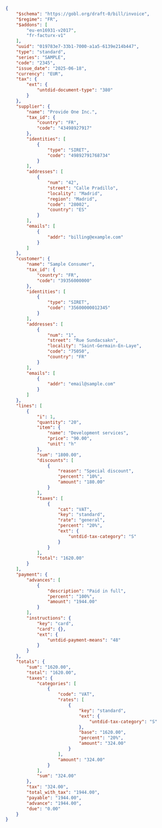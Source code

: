 
``` json FacturX B2B Invoice
{
    "$schema": "https://gobl.org/draft-0/bill/invoice",
    "$regime": "FR",
    "$addons": [
        "eu-en16931-v2017",
        "fr-facturx-v1"
    ],
    "uuid": "019783e7-33b1-7000-a1a5-6139e214b447",
    "type": "standard",
    "series": "SAMPLE",
    "code": "2345",
    "issue_date": "2025-06-18",
    "currency": "EUR",
    "tax": {
        "ext": {
            "untdid-document-type": "380"
        }
    },
    "supplier": {
        "name": "Provide One Inc.",
        "tax_id": {
            "country": "FR",
            "code": "43498927917"
        },
        "identities": [
            {
                "type": "SIRET",
                "code": "49892791768734"
            }
        ],
        "addresses": [
            {
                "num": "42",
                "street": "Calle Pradillo",
                "locality": "Madrid",
                "region": "Madrid",
                "code": "28002",
                "country": "ES"
            }
        ],
        "emails": [
            {
                "addr": "billing@example.com"
            }
        ]
    },
    "customer": {
        "name": "Sample Consumer",
        "tax_id": {
            "country": "FR",
            "code": "39356000000"
        },
        "identities": [
            {
                "type": "SIRET",
                "code": "35600000012345"
            }
        ],
        "addresses": [
            {
                "num": "1",
                "street": "Rue Sundacsakn",
                "locality": "Saint-Germain-En-Laye",
                "code": "75050",
                "country": "FR"
            }
        ],
        "emails": [
            {
                "addr": "email@sample.com"
            }
        ]
    },
    "lines": [
        {
            "i": 1,
            "quantity": "20",
            "item": {
                "name": "Development services",
                "price": "90.00",
                "unit": "h"
            },
            "sum": "1800.00",
            "discounts": [
                {
                    "reason": "Special discount",
                    "percent": "10%",
                    "amount": "180.00"
                }
            ],
            "taxes": [
                {
                    "cat": "VAT",
                    "key": "standard",
                    "rate": "general",
                    "percent": "20%",
                    "ext": {
                        "untdid-tax-category": "S"
                    }
                }
            ],
            "total": "1620.00"
        }
    ],
    "payment": {
        "advances": [
            {
                "description": "Paid in full",
                "percent": "100%",
                "amount": "1944.00"
            }
        ],
        "instructions": {
            "key": "card",
            "card": {},
            "ext": {
                "untdid-payment-means": "48"
            }
        }
    },
    "totals": {
        "sum": "1620.00",
        "total": "1620.00",
        "taxes": {
            "categories": [
                {
                    "code": "VAT",
                    "rates": [
                        {
                            "key": "standard",
                            "ext": {
                                "untdid-tax-category": "S"
                            },
                            "base": "1620.00",
                            "percent": "20%",
                            "amount": "324.00"
                        }
                    ],
                    "amount": "324.00"
                }
            ],
            "sum": "324.00"
        },
        "tax": "324.00",
        "total_with_tax": "1944.00",
        "payable": "1944.00",
        "advance": "1944.00",
        "due": "0.00"
    }
}
```